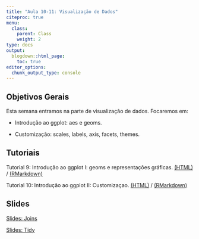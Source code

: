 ```yaml
---
title: "Aula 10-11: Visualização de Dados"
citeproc: true
menu: 
  class:
    parent: Class
    weight: 2
type: docs
output:
  blogdown::html_page:
    toc: true
editor_options: 
  chunk_output_type: console
---
```


## Objetivos Gerais 

Esta semana entramos na parte de visualização de dados. Focaremos em: 


- Introdução ao ggplot: aes e geoms. 

- Customização: scales, labels, axis, facets, themes. 


## Tutoriais

Tutorial 9: Introdução ao ggplot I: geoms e representações gráficas. [(HTML)](/Tutoriais/tutorial_visualizacao.html) / [(RMarkdown)](/Tutoriais/tutorial_visualizacao.rmd)


Tutorial 10: Introdução ao ggplot II: Customizaçao. [(HTML)](/Tutoriais/tutorial_visualizacao_II.html) / [(RMarkdown)](/Tutoriais/tutorial_visualizacao_II.rmd)

## Slides

[Slides: Joins](/slides/slides-visualizacao_I.html)

[Slides: Tidy](/slides/slides-visualizacao_II.html)
